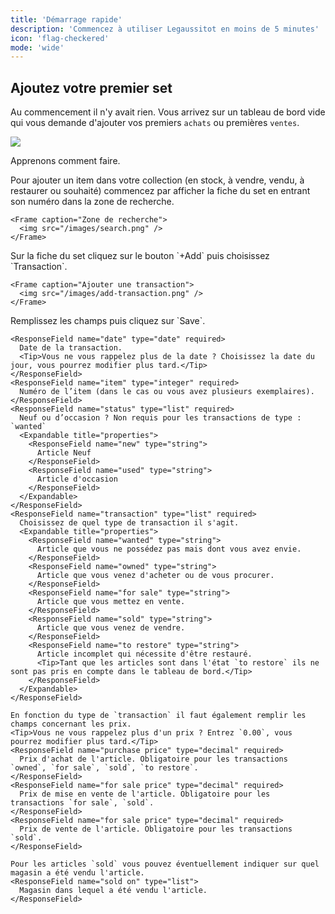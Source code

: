 ```yaml
---
title: 'Démarrage rapide'
description: 'Commencez à utiliser Legaussitot en moins de 5 minutes'
icon: 'flag-checkered'
mode: 'wide'
---
```


## Ajoutez votre premier set

Au commencement il n'y avait rien. Vous arrivez sur un tableau de bord vide qui vous demande d'ajouter vos premiers `achats` ou premières `ventes`.

<Frame caption="Tableau de bord lors de votre première connexion.">
  <img src="/images/empty-dashboard.png" />
</Frame>

Apprenons comment faire.

<Steps>
  <Step title="Recherchez le set">
    Pour ajouter un item dans votre collection (en stock, à vendre, vendu, à restaurer ou souhaité) commencez par afficher la fiche du set en entrant son numéro dans la zone de recherche.
    
    <Frame caption="Zone de recherche">
      <img src="/images/search.png" />
    </Frame>
  </Step>
  <Step title="Ajoutez une transaction">
    Sur la fiche du set cliquez sur le bouton `+Add` puis choisissez `Transaction`.

    <Frame caption="Ajouter une transaction">
      <img src="/images/add-transaction.png" />
    </Frame>
  </Step>
  <Step title="Saisissez les informations">
    Remplissez les champs puis cliquez sur `Save`.

    <ResponseField name="date" type="date" required>
      Date de la transaction.
      <Tip>Vous ne vous rappelez plus de la date ? Choisissez la date du jour, vous pourrez modifier plus tard.</Tip>
    </ResponseField>
    <ResponseField name="item" type="integer" required>
      Numéro de l’item (dans le cas ou vous avez plusieurs exemplaires).
    </ResponseField>
    <ResponseField name="status" type="list" required>
      Neuf ou d’occasion ? Non requis pour les transactions de type : `wanted`
      <Expandable title="properties">
        <ResponseField name="new" type="string">
          Article Neuf
        </ResponseField>
        <ResponseField name="used" type="string">
          Article d'occasion
        </ResponseField>
      </Expandable>
    </ResponseField>
    <ResponseField name="transaction" type="list" required>
      Choisissez de quel type de transaction il s'agit.
      <Expandable title="properties">
        <ResponseField name="wanted" type="string">
          Article que vous ne possédez pas mais dont vous avez envie.
        </ResponseField>
        <ResponseField name="owned" type="string">
          Article que vous venez d'acheter ou de vous procurer.
        </ResponseField>
        <ResponseField name="for sale" type="string">
          Article que vous mettez en vente.
        </ResponseField>
        <ResponseField name="sold" type="string">
          Article que vous venez de vendre.
        </ResponseField>
        <ResponseField name="to restore" type="string">
          Article incomplet qui nécessite d'être restauré.
          <Tip>Tant que les articles sont dans l'état `to restore` ils ne sont pas pris en compte dans le tableau de bord.</Tip>
        </ResponseField>
      </Expandable>
    </ResponseField>

    En fonction du type de `transaction` il faut également remplir les champs concernant les prix.
    <Tip>Vous ne vous rappelez plus d'un prix ? Entrez `0.00`, vous pourrez modifier plus tard.</Tip>
    <ResponseField name="purchase price" type="decimal" required>
      Prix d'achat de l'article. Obligatoire pour les transactions `owned`, `for sale`, `sold`, `to restore`.
    </ResponseField>
    <ResponseField name="for sale price" type="decimal" required>
      Prix de mise en vente de l'article. Obligatoire pour les transactions `for sale`, `sold`.
    </ResponseField>
    <ResponseField name="for sale price" type="decimal" required>
      Prix de vente de l'article. Obligatoire pour les transactions `sold`.
    </ResponseField>

    Pour les articles `sold` vous pouvez éventuellement indiquer sur quel magasin a été vendu l'article.
    <ResponseField name="sold on" type="list">
      Magasin dans lequel a été vendu l'article.
    </ResponseField>


  </Step>
</Steps>


